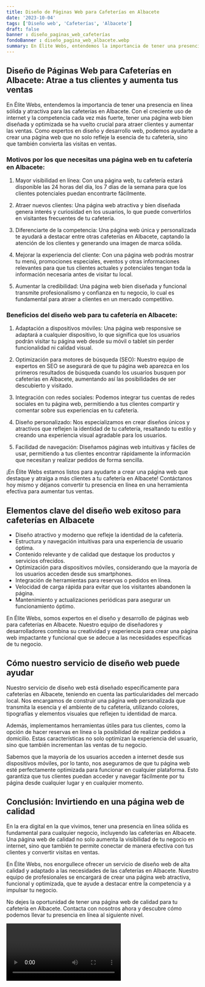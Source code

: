```yaml
---
title: Diseño de Páginas Web para Cafeterías en Albacete
date: '2023-10-04'
tags: ['Diseño web', 'Cafeterías', 'Albacete']
draft: false
banner : diseño_paginas_web_cafeterías
fondoBanner : diseño_pagina_web_albacete.webp
summary: En Élite Webs, entendemos la importancia de tener una presencia en línea sólida y atractiva para las cafeterías en Albacete. Con el creciente uso de internet y la competencia cada vez más fuerte, tener una página web bien diseñada y optimizada se ha vuelto crucial para atraer clientes y aumentar las ventas. Como expertos en diseño y desarrollo web, podemos ayudarte a crear una página web que no solo refleje la esencia de tu cafetería, sino que también convierta las visitas en ventas.
---
```


## Diseño de Páginas Web para Cafeterías en Albacete: Atrae a tus clientes y aumenta tus ventas

En Élite Webs, entendemos la importancia de tener una presencia en línea sólida y atractiva para las cafeterías en Albacete. Con el creciente uso de internet y la competencia cada vez más fuerte, tener una página web bien diseñada y optimizada se ha vuelto crucial para atraer clientes y aumentar las ventas. Como expertos en diseño y desarrollo web, podemos ayudarte a crear una página web que no solo refleje la esencia de tu cafetería, sino que también convierta las visitas en ventas.

### Motivos por los que necesitas una página web en tu cafetería en Albacete:

1. Mayor visibilidad en línea: Con una página web, tu cafetería estará disponible las 24 horas del día, los 7 días de la semana para que los clientes potenciales puedan encontrarte fácilmente.

2. Atraer nuevos clientes: Una página web atractiva y bien diseñada genera interés y curiosidad en los usuarios, lo que puede convertirlos en visitantes frecuentes de tu cafetería.

3. Diferenciarte de la competencia: Una página web única y personalizada te ayudará a destacar entre otras cafeterías en Albacete, captando la atención de los clientes y generando una imagen de marca sólida.

4. Mejorar la experiencia del cliente: Con una página web podrás mostrar tu menú, promociones especiales, eventos y otras informaciones relevantes para que tus clientes actuales y potenciales tengan toda la información necesaria antes de visitar tu local.

5. Aumentar la credibilidad: Una página web bien diseñada y funcional transmite profesionalismo y confianza en tu negocio, lo cual es fundamental para atraer a clientes en un mercado competitivo.

### Beneficios del diseño web para tu cafetería en Albacete:

1. Adaptación a dispositivos móviles: Una página web responsive se adaptará a cualquier dispositivo, lo que significa que los usuarios podrán visitar tu página web desde su móvil o tablet sin perder funcionalidad ni calidad visual.

2. Optimización para motores de búsqueda (SEO): Nuestro equipo de expertos en SEO se asegurará de que tu página web aparezca en los primeros resultados de búsqueda cuando los usuarios busquen por cafeterías en Albacete, aumentando así las posibilidades de ser descubierto y visitado.

3. Integración con redes sociales: Podemos integrar tus cuentas de redes sociales en tu página web, permitiendo a tus clientes compartir y comentar sobre sus experiencias en tu cafetería.

4. Diseño personalizado: Nos especializamos en crear diseños únicos y atractivos que reflejen la identidad de tu cafetería, resaltando tu estilo y creando una experiencia visual agradable para los usuarios.

5. Facilidad de navegación: Diseñamos páginas web intuitivas y fáciles de usar, permitiendo a tus clientes encontrar rápidamente la información que necesitan y realizar pedidos de forma sencilla.

¡En Élite Webs estamos listos para ayudarte a crear una página web que destaque y atraiga a más clientes a tu cafetería en Albacete! Contáctanos hoy mismo y déjanos convertir tu presencia en línea en una herramienta efectiva para aumentar tus ventas.

<GifSeo />

<Cta />

## Elementos clave del diseño web exitoso para cafeterías en Albacete

- Diseño atractivo y moderno que refleje la identidad de la cafetería.
- Estructura y navegación intuitivas para una experiencia de usuario óptima.
- Contenido relevante y de calidad que destaque los productos y servicios ofrecidos.
- Optimización para dispositivos móviles, considerando que la mayoría de los usuarios acceden desde sus smartphones.
- Integración de herramientas para reservas o pedidos en línea.
- Velocidad de carga rápida para evitar que los visitantes abandonen la página.
- Mantenimiento y actualizaciones periódicas para asegurar un funcionamiento óptimo.

En Élite Webs, somos expertos en el diseño y desarrollo de páginas web para cafeterías en Albacete. Nuestro equipo de diseñadores y desarrolladores combina su creatividad y experiencia para crear una página web impactante y funcional que se adecue a las necesidades específicas de tu negocio.

## Cómo nuestro servicio de diseño web puede ayudar

Nuestro servicio de diseño web está diseñado específicamente para cafeterías en Albacete, teniendo en cuenta las particularidades del mercado local. Nos encargamos de construir una página web personalizada que transmita la esencia y el ambiente de tu cafetería, utilizando colores, tipografías y elementos visuales que reflejen tu identidad de marca.

Además, implementamos herramientas útiles para tus clientes, como la opción de hacer reservas en línea o la posibilidad de realizar pedidos a domicilio. Estas características no solo optimizan la experiencia del usuario, sino que también incrementan las ventas de tu negocio.

Sabemos que la mayoría de los usuarios acceden a internet desde sus dispositivos móviles, por lo tanto, nos aseguramos de que tu página web esté perfectamente optimizada para funcionar en cualquier plataforma. Esto garantiza que tus clientes puedan acceder y navegar fácilmente por tu página desde cualquier lugar y en cualquier momento.

## Conclusión: Invirtiendo en una página web de calidad

En la era digital en la que vivimos, tener una presencia en línea sólida es fundamental para cualquier negocio, incluyendo las cafeterías en Albacete. Una página web de calidad no solo aumenta la visibilidad de tu negocio en internet, sino que también te permite conectar de manera efectiva con tus clientes y convertir visitas en ventas.

En Élite Webs, nos enorgullece ofrecer un servicio de diseño web de alta calidad y adaptado a las necesidades de las cafeterías en Albacete. Nuestro equipo de profesionales se encargará de crear una página web atractiva, funcional y optimizada, que te ayude a destacar entre la competencia y a impulsar tu negocio.

No dejes la oportunidad de tener una página web de calidad para tu cafetería en Albacete. Contacta con nosotros ahora y descubre cómo podemos llevar tu presencia en línea al siguiente nivel.

<Video />

<CtaBot job='Cafeterías' city='Albacete'/>

<Gmaps query='Albacete+españa+maps' />
